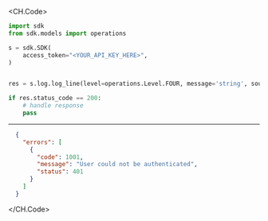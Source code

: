 
<CH.Code>
```python LogLine.py
import sdk
from sdk.models import operations

s = sdk.SDK(
    access_token="<YOUR_API_KEY_HERE>",
)


res = s.log.log_line(level=operations.Level.FOUR, message='string', source='string')

if res.status_code == 200:
    # handle response
    pass
```
---

```json Example Response
  {
    "errors": [
      {
        "code": 1001,
        "message": "User could not be authenticated",
        "status": 401
      }
    ]
  }
```
</CH.Code>
